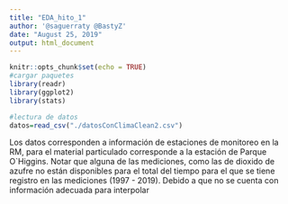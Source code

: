 ```yaml
---
title: "EDA_hito_1"
author: '@saguerraty @BastyZ'
date: "August 25, 2019"
output: html_document
---
```


```r
knitr::opts_chunk$set(echo = TRUE)
#cargar paquetes
library(readr)
library(ggplot2)
library(stats)
```


```r
#lectura de datos
datos=read_csv("./datosConClimaClean2.csv")
```

Los datos corresponden a información de estaciones de monitoreo en la RM, para el material particulado corresponde a la estación de Parque O`Higgins. Notar que alguna de las mediciones, como las de dioxido de azufre no están disponibles para el total del tiempo para el que se tiene registro en las mediciones (1997 - 2019). Debido a que no se cuenta con información adecuada para interpolar 